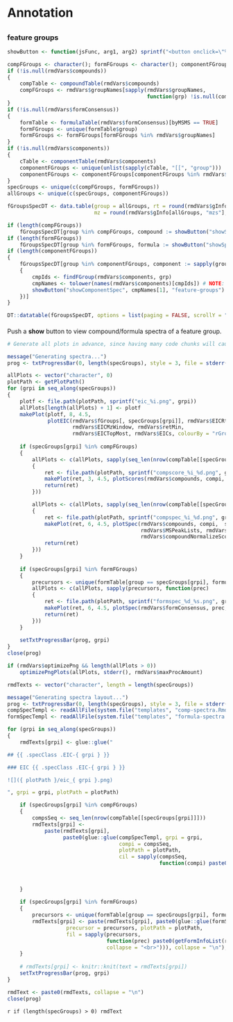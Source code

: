 <style>
.specClass {
    display: none;
}
</style>

<script>`r readAllFile(system.file("js", "utils-report.js", package = "patRoon"))`</script>

Annotation {data-orientation=rows}
===

##

### feature groups

```r
showButton <- function(jsFunc, arg1, arg2) sprintf("<button onclick=\"%s('%s', '%s');\" style=\"padding: 0px 3px 0px 3px\">show</button>", jsFunc, arg1, arg2)

compFGroups <- character(); formFGroups <- character(); componentFGroups <- character()
if (!is.null(rmdVars$compounds))
{
    compTable <- compoundTable(rmdVars$compounds)
    compFGroups <- rmdVars$groupNames[sapply(rmdVars$groupNames,
                                             function(grp) !is.null(compTable[[grp]]) && nrow(compTable[[grp]]) > 0)]
}
if (!is.null(rmdVars$formConsensus))
{
    formTable <- formulaTable(rmdVars$formConsensus)[byMSMS == TRUE]
    formFGroups <- unique(formTable$group)
    formFGroups <- formFGroups[formFGroups %in% rmdVars$groupNames]
}
if (!is.null(rmdVars$components))
{
    cTable <- componentTable(rmdVars$components)
    componentFGroups <- unique(unlist(sapply(cTable, "[[", "group")))
    componentFGroups <- componentFGroups[componentFGroups %in% rmdVars$groupNames]
}
specGroups <- unique(c(compFGroups, formFGroups))
allGroups <- unique(c(specGroups, componentFGroups))

fGroupsSpecDT <- data.table(group = allGroups, rt = round(rmdVars$gInfo[allGroups, "rts"], 2),
                            mz = round(rmdVars$gInfo[allGroups, "mzs"], 5))

if (length(compFGroups))
    fGroupsSpecDT[group %in% compFGroups, compound := showButton("showSpec", seq_along(group), "comp")]
if (length(formFGroups))
    fGroupsSpecDT[group %in% formFGroups, formula := showButton("showSpec", seq_along(group), "form")]
if (length(componentFGroups))
{
    fGroupsSpecDT[group %in% componentFGroups, component := sapply(group, function(grp)
    {
        cmpIds <- findFGroup(rmdVars$components, grp)
        cmpNames <- tolower(names(rmdVars$components)[cmpIds]) # NOTE: headings are automatically made lowercase
        showButton("showComponentSpec", cmpNames[1], "feature-groups") # UNDONE: multiple indices
    })]
}

DT::datatable(fGroupsSpecDT, options = list(paging = FALSE, scrollY = "200px"), escape = FALSE)
```

####

<div id="noSpecSelected">Push a **show** button to view compound/formula spectra of a feature group.</div>

```r
# Generate all plots in advance, since having many code chunks will cause a lot of overhead.

message("Generating spectra...")
prog <- txtProgressBar(0, length(specGroups), style = 3, file = stderr())

allPlots <- vector("character", 0)
plotPath <- getPlotPath()
for (grpi in seq_along(specGroups))
{
    plotf <- file.path(plotPath, sprintf("eic_%i.png", grpi))
    allPlots[length(allPlots) + 1] <- plotf
    makePlot(plotf, 8, 4.5,
             plotEIC(rmdVars$fGroups[, specGroups[grpi]], rmdVars$EICRtWindow,
                     rmdVars$EICMzWindow, rmdVars$retMin,
                     rmdVars$EICTopMost, rmdVars$EICs, colourBy = "rGroup"))
    
    if (specGroups[grpi] %in% compFGroups)
    {
        allPlots <- c(allPlots, sapply(seq_len(nrow(compTable[[specGroups[grpi]]])), function(compi)
        {
            ret <- file.path(plotPath, sprintf("compscore_%i_%d.png", grpi, compi))
            makePlot(ret, 3, 4.5, plotScores(rmdVars$compounds, compi, specGroups[grpi]))
            return(ret)
        }))

        allPlots <- c(allPlots, sapply(seq_len(nrow(compTable[[specGroups[grpi]]])), function(compi)
        {
            ret <- file.path(plotPath, sprintf("compspec_%i_%d.png", grpi, compi))
            makePlot(ret, 6, 4.5, plotSpec(rmdVars$compounds, compi,  specGroups[grpi],
                                           rmdVars$MSPeakLists, rmdVars$formConsensus,
                                           rmdVars$compoundNormalizeScores))
            return(ret)
        }))
    }
    
    if (specGroups[grpi] %in% formFGroups)
    {
        precursors <- unique(formTable[group == specGroups[grpi], formula])
        allPlots <- c(allPlots, sapply(precursors, function(prec)
        {
            ret <- file.path(plotPath, sprintf("formspec_%d_%s.png", grpi, prec))
            makePlot(ret, 6, 4.5, plotSpec(rmdVars$formConsensus, prec, specGroups[grpi], rmdVars$MSPeakLists))
            return(ret)
        }))
    }
    
    setTxtProgressBar(prog, grpi)
}
close(prog)

if (rmdVars$optimizePng && length(allPlots > 0))
    optimizePngPlots(allPlots, stderr(), rmdVars$maxProcAmount)
```

```r
rmdTexts <- vector("character", length = length(specGroups))

message("Generating spectra layout...")
prog <- txtProgressBar(0, length(specGroups), style = 3, file = stderr())
compSpecTempl <- readAllFile(system.file("templates", "comp-spectra.Rmd", package = "patRoon"))
formSpecTempl <- readAllFile(system.file("templates", "formula-spectra.Rmd", package = "patRoon"))

for (grpi in seq_along(specGroups))
{
    rmdTexts[grpi] <- glue::glue("

## {{ .specClass .EIC-{ grpi } }}

### EIC {{ .specClass .EIC-{ grpi } }}

![]({ plotPath }/eic_{ grpi }.png)

", grpi = grpi, plotPath = plotPath)

    if (specGroups[grpi] %in% compFGroups)
    {
        compsSeq <- seq_len(nrow(compTable[[specGroups[grpi]]]))
        rmdTexts[grpi] <-
            paste(rmdTexts[grpi],
                  paste0(glue::glue(compSpecTempl, grpi = grpi,
                                    compi = compsSeq,
                                    plotPath = plotPath,
                                    cil = sapply(compsSeq,
                                                 function(compi) paste0(getCompInfoList(compTable[[specGroups[grpi]]],
                                                                                        compi, TRUE,
                                                                                        mergedCompoundNames(rmdVars$compounds)),
                                                                        collapse = "<br>"))), collapse = "\n"), sep = "\n")
    }
    
    if (specGroups[grpi] %in% formFGroups)
    {
        precursors <- unique(formTable[group == specGroups[grpi], formula])
        rmdTexts[grpi] <- paste(rmdTexts[grpi], paste0(glue::glue(formSpecTempl, grpi = grpi,
                   precursor = precursors, plotPath = plotPath,
                   fil = sapply(precursors,
                                function(prec) paste0(getFormInfoList(rmdVars$formConsensus, prec, specGroups[grpi]),
                                collapse = "<br>"))), collapse = "\n"), sep = "\n")
    }
    
    # rmdTexts[grpi] <- knitr::knit(text = rmdTexts[grpi])
    setTxtProgressBar(prog, grpi)
}

rmdText <- paste0(rmdTexts, collapse = "\n")
close(prog)
```

<!-- stuff everything together: https://stackoverflow.com/a/21730473 -->
`r if (length(specGroups) > 0) rmdText`
